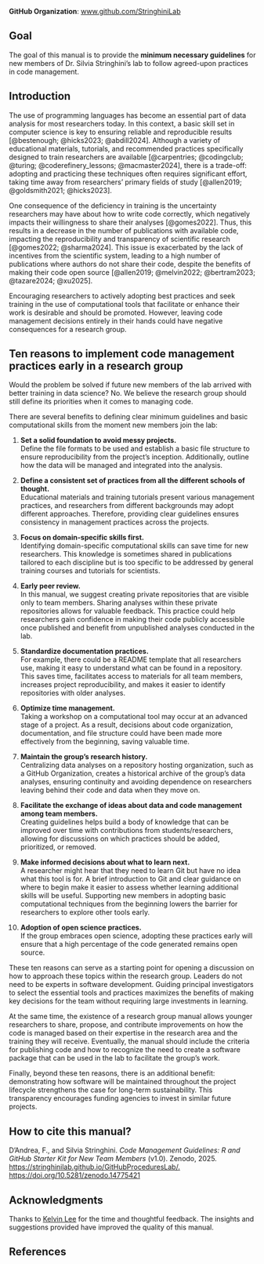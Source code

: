 **GitHub Organization**: [www.github.com/StringhiniLab](https://github.com/StringhiniLab)


## Goal {.unnumbered}

The goal of this manual is to provide the **minimum necessary guidelines** for new members of Dr. Silvia Stringhini's lab to follow agreed-upon practices in code management.

## Introduction {.unnumbered}

The use of programming languages has become an essential part of data analysis for most researchers today. In this context, a basic skill set in computer science is key to ensuring reliable and reproducible results [@bestenough; @hicks2023; @abdill2024]. Although a variety of educational materials, tutorials, and recommended practices specifically designed to train researchers are available [@carpentries; @codingclub; @turing; @coderefinery_lessons; @macmaster2024], there is a trade-off: adopting and practicing these techniques often requires significant effort, taking time away from researchers' primary fields of study [@allen2019; @goldsmith2021; @hicks2023].

One consequence of the deficiency in training is the uncertainty researchers may have about how to write code correctly, which negatively impacts their willingness to share their analyses [@gomes2022]. Thus, this results in a decrease in the number of publications with available code, impacting the reproducibility and transparency of scientific research [@gomes2022; @sharma2024]. This issue is exacerbated by the lack of incentives from the scientific system, leading to a high number of publications where authors do not share their code, despite the benefits of making their code open source [@allen2019; @melvin2022; @bertram2023; @tazare2024; @xu2025].

Encouraging researchers to actively adopting best practices and seek training in the use of computational tools that facilitate or enhance their work is desirable and should be promoted. However, leaving code management decisions entirely in their hands could have negative consequences for a research group.

## Ten reasons to implement code management practices early in a research group {.unnumbered}

Would the problem be solved if future new members of the lab arrived with better training in data science? No. We believe the research group should still define its priorities when it comes to managing code.

There are several benefits to defining clear minimum guidelines and basic computational skills from the moment new members join the lab:

1. **Set a solid foundation to avoid messy projects.**  
   Define the file formats to be used and establish a basic file structure to ensure reproducibility from the project's inception. Additionally, outline how the data will be managed and integrated into the analysis.

2. **Define a consistent set of practices from all the different schools of thought.**  
   Educational materials and training tutorials present various management practices, and researchers from different backgrounds may adopt different approaches. Therefore, providing clear guidelines ensures consistency in management practices across the projects. 

3. **Focus on domain-specific skills first.**  
   Identifying domain-specific computational skills can save time for new researchers. This knowledge is sometimes shared in publications tailored to each discipline but is too specific to be addressed by general training courses and tutorials for scientists.

4. **Early peer review.**  
   In this manual, we suggest creating private repositories that are visible only to team members. Sharing analyses within these private repositories allows for valuable feedback. This practice could help researchers gain confidence in making their code publicly accessible once published and benefit from unpublished analyses conducted in the lab.

5. **Standardize documentation practices.**  
   For example, there could be a README template that all researchers use, making it easy to understand what can be found in a repository. This saves time, facilitates access to materials for all team members, increases project reproducibility, and makes it easier to identify repositories with older analyses.

6. **Optimize time management.**  
   Taking a workshop on a computational tool may occur at an advanced stage of a project. As a result, decisions about code organization, documentation, and file structure could have been made more effectively from the beginning, saving valuable time.

7. **Maintain the group's research history.**  
   Centralizing data analyses on a repository hosting organization, such as a GitHub Organization, creates a historical archive of the group’s data analyses, ensuring continuity and avoiding dependence on researchers leaving behind their code and data when they move on.

8. **Facilitate the exchange of ideas about data and code management among team members.**  
   Creating guidelines helps build a body of knowledge that can be improved over time with contributions from students/researchers, allowing for discussions on which practices should be added, prioritized, or removed.

9. **Make informed decisions about what to learn next.**  
   A researcher might hear that they need to learn Git but have no idea what this tool is for. A brief introduction to Git and clear guidance on where to begin make it easier to assess whether learning additional skills will be useful. Supporting new members in adopting basic computational techniques from the beginning lowers the barrier for researchers to explore other tools early.

10. **Adoption of open science practices.**  
   If the group embraces open science, adopting these practices early will ensure that a high percentage of the code generated remains open source.

These ten reasons can serve as a starting point for opening a discussion on how to approach these topics within the research group. Leaders do not need to be experts in software development. Guiding principal investigators to select the essential tools and practices maximizes the benefits of making key decisions for the team without requiring large investments in learning.  

At the same time, the existence of a research group manual allows younger researchers to share, propose, and contribute improvements on how the code is managed based on their expertise in the research area and the training they will receive. Eventually, the manual should include the criteria for publishing code and how to recognize the need to create a software package that can be used in the lab to facilitate the group's work.  

Finally, beyond these ten reasons, there is an additional benefit: demonstrating how software will be maintained throughout the project lifecycle strengthens the case for long-term sustainability. This transparency encourages funding agencies to invest in similar future projects.


::: {.callout-note appearance="simple"}

## How to cite this manual?
D'Andrea, F., and Silvia Stringhini. *Code Management Guidelines: R and GitHub Starter Kit for New Team Members* (v1.0). Zenodo, 2025. [https://stringhinilab.github.io/GitHubProceduresLab/.](https://stringhinilab.github.io/GitHubProceduresLab/) [https://doi.org/10.5281/zenodo.14775421](https://doi.org/10.5281/zenodo.14775421)

:::

## Acknowledgments

Thanks to [Kelvin Lee](https://hykelvinlee.com/) for the time and thoughtful feedback. The insights and suggestions provided have improved the quality of this manual.

## References {.unnumbered}   


